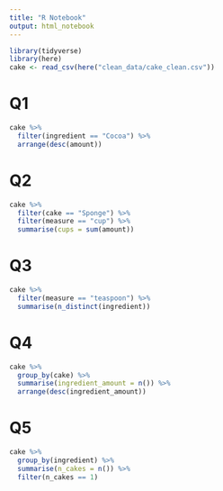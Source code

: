 ```yaml
---
title: "R Notebook"
output: html_notebook
---
```



```r
library(tidyverse)
library(here) 
cake <- read_csv(here("clean_data/cake_clean.csv"))
```

# Q1
```r
cake %>%
  filter(ingredient == "Cocoa") %>%
  arrange(desc(amount))
```

# Q2
```r
cake %>%
  filter(cake == "Sponge") %>%
  filter(measure == "cup") %>%
  summarise(cups = sum(amount))
```


# Q3
```r
cake %>%
  filter(measure == "teaspoon") %>%
  summarise(n_distinct(ingredient))
```


# Q4
```r
cake %>%
  group_by(cake) %>%
  summarise(ingredient_amount = n()) %>%
  arrange(desc(ingredient_amount))
```

# Q5
```r
cake %>%
  group_by(ingredient) %>%
  summarise(n_cakes = n()) %>% 
  filter(n_cakes == 1)
```

